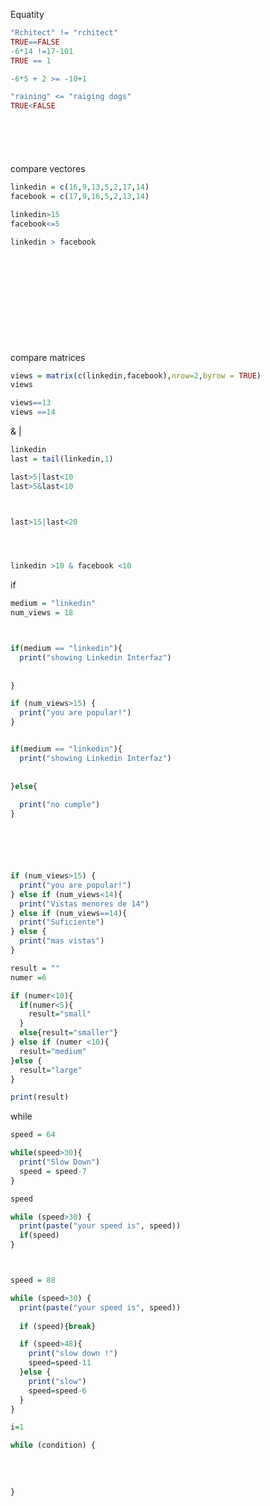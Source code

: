 Equatity

```r
"Rchitect" != "rchitect"
TRUE==FALSE
-6*14 !=17-101
TRUE == 1

-6*5 + 2 >= -10+1

"raining" <= "raiging dogs"
TRUE<FALSE







```

compare vectores




```r
linkedin = c(16,9,13,5,2,17,14)
facebook = c(17,9,16,5,2,13,14)

linkedin>15
facebook<=5

linkedin > facebook













```
compare matrices
```r
views = matrix(c(linkedin,facebook),nrow=2,byrow = TRUE)
views

views==13
views ==14


```
& |
```r
linkedin
last = tail(linkedin,1)

last>5|last<10
last>5&last<10



last>15|last<20




linkedin >10 & facebook <10

```

if
```r
medium = "linkedin"
num_views = 18



if(medium == "linkedin"){
  print("showing Linkedin Interfaz")
  
  
}

if (num_views>15) {
  print("you are popular!")
}


if(medium == "linkedin"){
  print("showing Linkedin Interfaz")
  
  
}else{
  
  print("no cumple")
}






if (num_views>15) {
  print("you are popular!")
} else if (num_views<14){
  print("Vistas menores de 14")
} else if (num_views==14){
  print("Suficiente")
} else {
  print("mas vistas")
}


```





```r
result = ""
numer =6

if (numer<10){
  if(numer<5){
    result="small"
  }
  else{result="smaller"}
} else if (numer <10){
  result="medium"
}else {
  result="large"
}

print(result)


```


while

```r




speed = 64

while(speed>30){
  print("Slow Down")
  speed = speed-7
}

speed
```
```r

while (speed>30) {
  print(paste("your speed is", speed))
  if(speed)
}




```
```r
speed = 88

while (speed>30) {
  print(paste("your speed is", speed))
  
  if (speed){break}

  if (speed>48){
    print("slow down !")
    speed=speed-11
  }else {
    print("slow")
    speed=speed-6
  }
}
```



```r
i=1

while (condition) {
  
  
  
  
}




```

